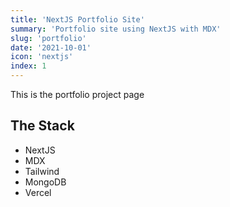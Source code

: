 ---
title: 'NextJS Portfolio Site'
summary: 'Portfolio site using NextJS with MDX'
slug: 'portfolio'
date: '2021-10-01'
icon: 'nextjs'
index: 1
---

This is the portfolio project page

## The Stack

- NextJS
- MDX
- Tailwind
- MongoDB
- Vercel
